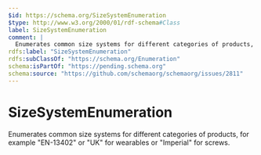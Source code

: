 ```yaml
---
$id: https://schema.org/SizeSystemEnumeration
$type: http://www.w3.org/2000/01/rdf-schema#Class
label: SizeSystemEnumeration
comment: |
  Enumerates common size systems for different categories of products, for example "EN-13402" or "UK" for wearables or "Imperial" for screws.
rdfs:label: "SizeSystemEnumeration"
rdfs:subClassOf: "https://schema.org/Enumeration"
schema:isPartOf: "https://pending.schema.org"
schema:source: "https://github.com/schemaorg/schemaorg/issues/2811"
---
```


# SizeSystemEnumeration

Enumerates common size systems for different categories of products, for example "EN-13402" or "UK" for wearables or "Imperial" for screws.

